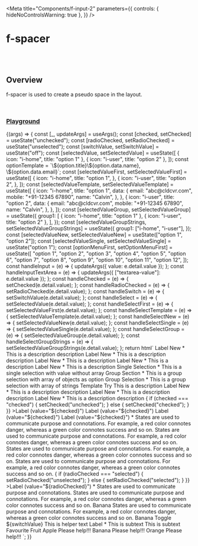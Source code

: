 
<Meta
  title="Components/f-input-2"
  parameters={{
    controls: { hideNoControlsWarning: true },
  }}
/>

# f-spacer

<br />
<br />

## Overview

<f-divider></f-divider>

f-spacer is used to create a pseudo space in the layout.

<br />

### [Playground](/story/components-f-input-2--playground)

<Canvas>
  <Story
    name="Playground"
    argTypes={{
      value: { control: "text" },
      placeholder: { control: "text" },
      variant: {
        control: "select",
        options: ["curved", "round", "block"],
      },
      category: {
        control: "select",
        options: ["fill", "transparent", "outline"],
      },
      type: {
        control: "select",
        options: ["text", "number", "email", "password", "url", "tel"],
      },
      ["icon-left"]: {
        control: "text",
      },
      ["icon-right"]: {
        control: "text",
      },
      ["prefix"]: {
        control: "text",
      },
      ["suffix"]: {
        control: "text",
      },
      loading: {
        control: "boolean",
      },
      disabled: {
        control: "boolean",
      },
      readOnly: {
        control: "boolean",
      },
      ["group-direction"]: {
        control: "radio",
        options: ["vertical", "horizontal"],
      },
      ["group-gap"]: {
        control: "select",
        options: ["large", "medium", "small", "x-small"],
      },
      ["element-state"]: {
        control: "select",
        options: ["default", "success", "primary", "warning", "danger"],
      },
      ["form-size"]: {
        control: "radio",
        options: ["small", "medium"],
      },
      ["textarea-value"]: {
        control: "text",
      },
    }}
    args={{
      value: "",
      placeholder: "Enter your text here",
      variant: "round",
      category: "fill",
      type: "text",
      ["icon-left"]: undefined,
      ["icon-right"]: undefined,
      ["prefix"]: undefined,
      ["suffix"]: undefined,
      loading: false,
      disabled: false,
      readOnly: false,
      ["group-direction"]: "vertical",
      ["group-gap"]: "large",
      ["element-state"]: "default",
      ["form-size"]: "small",
      ["textarea-value"]: "",
    }}
  >
    {(args) => {
      const [_, updateArgs] = useArgs();
      const [checked, setChecked] = useState("unchecked");
      const [radioChecked, setRadioChecked] = useState("unselected");
      const [switchValue, setSwitchValue] = useState("off");
      const [selectedValue, setSelectedValue] = useState([
        { icon: "i-home", title: "option 1" },
        { icon: "i-user", title: "option 2" },
      ]);
      const optionTemplate = `<f-div><f-div padding="small" direction="column" gap="small"><f-text>\${option.title}</f-text><f-text>\${option.data.name}, \${option.data.email}</f-text></f-div></f-div>`;
      const [selectedValueFirst, setSelectedValueFirst] = useState([
        {
          icon: "i-home",
          title: "option 1",
        },
        {
          icon: "i-user",
          title: "option 2",
        },
      ]);
      const [selectedValueTemplate, setSelectedValueTemplate] = useState([
        {
          icon: "i-home",
          title: "option 1",
          data: {
            email: "abc@cldcvr.com",
            mobile: "+91-12345 67890",
            name: "Calvin",
          },
        },
        {
          icon: "i-user",
          title: "option 2",
          data: {
            email: "abc@cldcvr.com",
            mobile: "+91-12345 67890",
            name: "Calvin",
          },
        },
      ]);
      const [selectedValueGroup, setSelectedValueGroup] = useState({
        group1: [
          { icon: "i-home", title: "option 1" },
          { icon: "i-user", title: "option 2" },
        ],
      });
      const [selectedValueGroupStrings, setSelectedValueGroupStrings] = useState({
        group1: ["i-home", "i-user"],
      });
      const [selectedValueNew, setSelectedValueNew] = useState(["option 1", "option 2"]);
      const [selectedValueSingle, setSelectedValueSingle] = useState("option 1");
      const [optionMenuFirst, setOptionMenuFirst] = useState([
        "option 1",
        "option 2",
        "option 3",
        "option 4",
        "option 5",
        "option 6",
        "option 7",
        "option 8",
        "option 9",
        "option 10",
        "option 11",
        "option 12",
      ]);
      const handleInput = (e) => {
        updateArgs({ value: e.detail.value });
      };
      const handleInputTextArea = (e) => {
        updateArgs({ ["textarea-value"]: e.detail.value });
      };
      const handleChecked = (e) => {
        setChecked(e.detail.value);
      };
      const handleRadioChecked = (e) => {
        setRadioChecked(e.detail.value);
      };
      const handleSwitch = (e) => {
        setSwitchValue(e.detail.value);
      };
      const handleSelect = (e) => {
        setSelectedValue(e.detail.value);
      };
      const handleSelectFirst = (e) => {
        setSelectedValueFirst(e.detail.value);
      };
      const handleSelectTemplate = (e) => {
        setSelectedValueTemplate(e.detail.value);
      };
      const handleSelectNew = (e) => {
        setSelectedValueNew(e.detail.value);
      };
      const handleSelectSingle = (e) => {
        setSelectedValueSingle(e.detail.value);
      };
      const handleSelectGroup = (e) => {
        setSelectedValueGroup(e.detail.value);
      };
      const handleSelectGroupStrings = (e) => {
        setSelectedValueGroupStrings(e.detail.value);
      };
      return html`
        <f-form size=${args["form-size"]}>
          <f-form-group direction=${args["group-direction"]} gap=${args["group-gap"]}>
            <f-input
              value=${args.value}
              .placeholder=${args.placeholder}
              @input=${handleInput}
              .variant=${args.variant}
              .category=${args.category}
              .type=${args.type}
              icon-left=${args["icon-left"]}
              icon-right=${args["icon-right"]}
              prefix=${args["prefix"]}
              suffix=${args["suffix"]}
              state=${args["element-state"]}
              can-duplicate=${true}
              max-length="100"
              ?loading=${args.loading}
              ?disabled=${args.disabled}
              ?clear=${true}
              ?read-only=${args.readOnly}
            >
              <f-div slot="label" padding="none" gap="none">Label New *</f-div>
              <f-div slot="description" padding="none" gap="none">This is a description</f-div>
              <f-text slot="help" variant="para" size="small">description</f-text>
            </f-input>
            <f-input
              value=${args.value}
              .placeholder=${args.placeholder}
              @input=${handleInput}
              .variant=${args.variant}
              .category=${args.category}
              .type=${args.type}
              icon-left=${args["icon-left"]}
              icon-right=${args["icon-right"]}
              prefix=${args["prefix"]}
              suffix=${args["suffix"]}
              state=${args["element-state"]}
              can-duplicate=${true}
              max-length="100"
            >
              <f-div slot="label" padding="none" gap="none">Label New *</f-div>
              <f-div slot="description" padding="none" gap="none">This is a description</f-div>
              <f-text slot="help" variant="para" size="small">description</f-text>
            </f-input>
            <f-input
              value=${args.value}
              .placeholder=${args.placeholder}
              @input=${handleInput}
              .variant=${args.variant}
              .category=${args.category}
              .type=${args.type}
              icon-left=${args["icon-left"]}
              icon-right=${args["icon-right"]}
              prefix=${args["prefix"]}
              suffix=${args["suffix"]}
              state=${args["element-state"]}
              can-duplicate=${true}
              max-length="100"
            >
              <f-div slot="label" padding="none" gap="none">Label New *</f-div>
              <f-div slot="description" padding="none" gap="none">This is a description</f-div>
            </f-input>
          </f-form-group>
          <f-form-group gap=${args["group-gap"]}>
            <f-form-group direction=${args["group-direction"]} gap=${args["group-gap"]}>
              <f-div>
                <f-select
                  .variant=${args.variant}
                  .category=${args.category}
                  placeholder="Select an option"
                  type="multiple"
                  state=${args["element-state"]}
                  .value=${selectedValueFirst}
                  @input=${handleSelectFirst}
                  ?searchable=${true}
                  .options=${[
                    { icon: "i-home", title: "option 1" },
                    { icon: "i-user", title: "option 2" },
                    { icon: "i-setting", title: "option 3" },
                    { icon: "i-setting", title: "option 4" },
                    { icon: "i-setting", title: "option 5" },
                    { icon: "i-setting", title: "option 6" },
                    { icon: "i-setting", title: "option 7" },
                    { icon: "i-setting", title: "option 8" },
                    { icon: "i-setting", title: "option 9" },
                    { icon: "i-setting", title: "option 10" },
                    { icon: "i-setting", title: "option 11" },
                    { icon: "i-setting", title: "option 12" },
                  ]}
                  ?checkbox=${true}
                  ?clear=${true}
                >
                  <f-div slot="label" padding="none" gap="none">Label New *</f-div>
                  <f-div slot="description" padding="none" gap="none"
                    >This is a description</f-div
                  ></f-select
                >
              </f-div>
              <f-select
                .variant=${args.variant}
                .category=${args.category}
                placeholder="Select an option"
                type="multiple"
                state=${args["element-state"]}
                .value=${selectedValueNew}
                @input=${handleSelectNew}
                .options=${optionMenuFirst}
                ?searchable=${true}
                ?clear=${true}
                selectionLimit="4"
              >
                <f-div slot="label" padding="none" gap="none">Label New *</f-div>
                <f-div slot="description" padding="none" gap="none"
                  >This is a description</f-div
                ></f-select
              >
              <f-select
                .variant=${args.variant}
                .category=${args.category}
                placeholder="Select an option"
                type="single"
                state=${args["element-state"]}
                .value=${selectedValueSingle}
                @input=${handleSelectSingle}
                .options=${optionMenuFirst ?? []}
                icon-left="i-app"
                ?searchable=${true}
              >
                <f-div slot="label" padding="none" gap="none">Single Selection *</f-div>
                <f-div slot="description" padding="none" gap="none"
                  >This is a single selection with value without array</f-div
                ></f-select
              >
            </f-form-group>
            <f-select
              .variant=${args.variant}
              .category=${args.category}
              placeholder="Select an option"
              type="multiple"
              state=${args["element-state"]}
              .value=${selectedValueGroup}
              @input=${handleSelectGroup}
              ?searchable=${true}
              width=${200}
              clear=${true}
              .options=${{
                group1: [
                  { icon: "i-home", title: "option 1" },
                  { icon: "i-user", title: "option 2" },
                  { icon: "i-setting", title: "option 3" },
                  { icon: "i-setting", title: "option 4" },
                  { icon: "i-setting", title: "option 5" },
                  { icon: "i-setting", title: "option 6" },
                ],
                group2: [
                  { icon: "i-setting", title: "option 7" },
                  { icon: "i-setting", title: "option 8" },
                  { icon: "i-setting", title: "option 9" },
                  { icon: "i-setting", title: "option 10" },
                  { icon: "i-setting", title: "option 11" },
                  { icon: "i-setting", title: "option 12" },
                ],
              }}
            >
              <f-div slot="label" padding="none" gap="none">Group Section *</f-div>
              <f-div slot="description" padding="none" gap="none"
                >This is a group selection with array of objects as option</f-div
              ></f-select
            >
            <f-select
              .variant=${args.variant}
              .category=${args.category}
              placeholder="Select an option"
              type="multiple"
              state=${args["element-state"]}
              .value=${selectedValueGroupStrings}
              @input=${handleSelectGroupStrings}
              ?searchable=${true}
              .options=${{
                group1: ["i-home", "i-user", "i-setting", "i-setting", "i-setting", "i-setting"],
                group2: [
                  "i-setting",
                  "i-setting",
                  "i-setting",
                  "i-setting",
                  "i-setting",
                  "i-setting",
                ],
              }}
              icon-left="i-app"
              ?checkbox=${true}
              ?clear=${true}
            >
              <f-div slot="label" padding="none" gap="none">Group Selection *</f-div>
              <f-div slot="description" padding="none" gap="none"
                >This is a group selection with array of strings</f-div
              ></f-select
            >
            <f-select
              .variant=${args.variant}
              .category=${args.category}
              placeholder="Select an option"
              type="multiple"
              state=${args["element-state"]}
              .value=${selectedValueTemplate}
              @input=${handleSelectTemplate}
              ?searchable=${true}
              .options=${[
                {
                  icon: "i-home",
                  title: "option 1",
                  data: {
                    email: "abc@cldcvr.com",
                    mobile: "+91-12345 67890",
                    name: "Calvin",
                  },
                },
                {
                  icon: "i-user",
                  title: "option 2",
                  data: {
                    email: "abc@cldcvr.com",
                    mobile: "+91-12345 67890",
                    name: "Calvin",
                  },
                },
                {
                  icon: "i-setting",
                  title: "option 3",
                  data: {
                    email: "abc@cldcvr.com",
                    mobile: "+91-12345 67890",
                    name: "Calvin",
                  },
                },
                {
                  icon: "i-setting",
                  title: "option 4",
                  data: {
                    email: "abc@cldcvr.com",
                    mobile: "+91-12345 67890",
                    name: "Calvin",
                  },
                },
                {
                  icon: "i-setting",
                  title: "option 5",
                  data: {
                    email: "abc@cldcvr.com",
                    mobile: "+91-12345 67890",
                    name: "Calvin",
                  },
                },
                {
                  icon: "i-setting",
                  title: "option 6",
                  data: {
                    email: "abc@cldcvr.com",
                    mobile: "+91-12345 67890",
                    name: "Calvin",
                  },
                },
                {
                  icon: "i-setting",
                  title: "option 7",
                  data: {
                    email: "abc@cldcvr.com",
                    mobile: "+91-12345 67890",
                    name: "Calvin",
                  },
                },
                {
                  icon: "i-setting",
                  title: "option 8",
                  data: {
                    email: "abc@cldcvr.com",
                    mobile: "+91-12345 67890",
                    name: "Calvin",
                  },
                },
                {
                  icon: "i-setting",
                  title: "option 9",
                  data: {
                    email: "abc@cldcvr.com",
                    mobile: "+91-12345 67890",
                    name: "Calvin",
                  },
                },
                {
                  icon: "i-setting",
                  title: "option 10",
                  data: {
                    email: "abc@cldcvr.com",
                    mobile: "+91-12345 67890",
                    name: "Calvin",
                  },
                },
                {
                  icon: "i-setting",
                  title: "option 11",
                  data: {
                    email: "abc@cldcvr.com",
                    mobile: "+91-12345 67890",
                    name: "Calvin",
                  },
                },
                {
                  icon: "i-setting",
                  title: "option 12",
                  data: {
                    email: "abc@cldcvr.com",
                    mobile: "+91-12345 67890",
                    name: "Calvin",
                  },
                },
              ]}
              option-template=${optionTemplate}
              icon-left="i-app"
              ?clear=${true}
            >
              <f-div slot="label" padding="none" gap="none">Template Try</f-div>
              <f-div slot="description" padding="none" gap="none"
                >This is a description</f-div
              ></f-select
            >
            <f-input
              value=${args.value}
              .placeholder=${args.placeholder}
              @input=${handleInput}
              .variant=${args.variant}
              .category=${args.category}
              .type=${args.type}
              icon-left=${args["icon-left"]}
              icon-right=${args["icon-right"]}
              prefix=${args["prefix"]}
              suffix=${args["suffix"]}
              state=${args["element-state"]}
              can-duplicate=${true}
              max-length="100"
            >
              <f-div slot="label" padding="none" gap="none">Label New *</f-div>
              <f-div slot="description" padding="none" gap="none">This is a description</f-div>
              <f-text slot="help" variant="para" size="small">description</f-text>
            </f-input>
            <f-input
              value=${args.value}
              .placeholder=${args.placeholder}
              @input=${handleInput}
              .variant=${args.variant}
              .category=${args.category}
              .type=${args.type}
              icon-left=${args["icon-left"]}
              icon-right=${args["icon-right"]}
              prefix=${args["prefix"]}
              suffix=${args["suffix"]}
              state=${args["element-state"]}
              can-duplicate=${true}
              max-length="100"
            >
              <f-div slot="label" padding="none" gap="none">Label New *</f-div>
              <f-div slot="description" padding="none" gap="none">This is a description</f-div>
              <f-text slot="help" variant="para" size="small">description</f-text>
            </f-input>
            <f-input
              value=${args.value}
              .placeholder=${args.placeholder}
              @input=${handleInput}
              .variant=${args.variant}
              .category=${args.category}
              .type=${args.type}
              icon-left=${args["icon-left"]}
              icon-right=${args["icon-right"]}
              prefix=${args["prefix"]}
              suffix=${args["suffix"]}
              state=${args["element-state"]}
              can-duplicate=${true}
              max-length="100"
            >
              <f-div slot="label" padding="none" gap="none">Label New *</f-div>
              <f-div slot="description" padding="none" gap="none">This is a description</f-div>
              <f-text slot="help" variant="para" size="small">description</f-text>
            </f-input>
            <f-div padding="small" state="tertiary" clickable variant="curved">
              <f-checkbox
                value=${checked}
                @input=${handleChecked}
                state=${args["element-state"]}
                ?disabled=${args.disabled}
              >
                <f-text
                  slot="label"
                  variant="para"
                  size="small"
                  @click=${() => {
                    if (checked === "checked") {
                      setChecked("unchecked");
                    } else {
                      setChecked("checked");
                    }
                  }}
                  >Label (value="${checked}") Label (value="${checked}") Label (value="${checked}")
                  Label (value="${checked}") *</f-text
                >
                <f-div slot="description" gap="none" padding="none">
                  States are used to communicate purpose and connotations. For example, a red color
                  connotes danger, whereas a green color connotes success and so on. States are used
                  to communicate purpose and connotations. For example, a red color connotes danger,
                  whereas a green color connotes success and so on. States are used to communicate
                  purpose and connotations. For example, a red color connotes danger, whereas a
                  green color connotes success and so on.
                </f-div>
                <f-div slot="help" padding="none" gap="none">
                  States are used to communicate purpose and connotations. For example, a red color
                  connotes danger, whereas a green color connotes success and so on.
                </f-div>
              </f-checkbox>
            </f-div>
            <f-div padding="small" state="tertiary" clickable variant="curved">
              <f-radio
                value=${radioChecked}
                @input=${handleRadioChecked}
                state=${args["element-state"]}
                ?disabled=${args.disabled}
              >
                <f-text
                  slot="label"
                  variant="para"
                  size="small"
                  @click=${() => {
                    if (radioChecked === "selected") {
                      setRadioChecked("unselected");
                    } else {
                      setRadioChecked("selected");
                    }
                  }}
                  >Label (value="${radioChecked}") *</f-text
                >
                <f-div slot="description" gap="none" padding="none">
                  States are used to communicate purpose and connotations.
                </f-div>
                <f-div slot="help" padding="none" gap="none">
                  States are used to communicate purpose and connotations. For example, a red color
                  connotes danger, whereas a green color connotes success and so on.
                </f-div>
              </f-radio>
            </f-div>
            <f-checkbox
              size="small"
              value="indeterminate"
              state=${args["element-state"]}
              ?disabled=${args.disabled}
            >
              <f-div slot="label" padding="none" align="middle-center">
                <f-text variant="para" size="small">Banana</f-text>
              </f-div>
              <f-div slot="description" gap="none" padding="none">
                <f-text variant="para" size="small" state="secondary"
                  >States are used to communicate purpose and connotations. For example, a red color
                  connotes danger, whereas a green color connotes success and so on.
                </f-text>
              </f-div>
            </f-checkbox>
            <f-radio state=${args["element-state"]} ?disabled=${args.disabled}>
              <f-div slot="label" padding="none">
                <f-text variant="para" size="large">Banana</f-text>
              </f-div>
            </f-radio>
            <f-switch
              value=${switchValue}
              @input=${handleSwitch}
              state=${args["element-state"]}
              .disabled=${args.disabled}
            >
              <f-div padding="none" align="middle-center" slot="label">
                <f-text variant="para" size="small">Toggle ${switchValue}</f-text>
              </f-div>
              <f-div padding="none" align="middle-center" slot="help">
                <f-text variant="para" size="small">This is helper text</f-text>
              </f-div>
            </f-switch>
            <f-text-area
              variant="curved-fill"
              placeholder="This is a Text Area"
              resizable=${true}
              clear=${true}
              state=${args["element-state"]}
              value=${args["textarea-value"]}
              @input=${handleInputTextArea}
              max-length="10"
              ?disabled=${args.disabled}
            >
              <f-text slot="label" variant="para" size="small">Label *</f-text>
              <f-text slot="description" variant="para" size="small">This is subtext</f-text>
              <f-text slot="help" variant="para" size="small">This is subtext</f-text>
            </f-text-area>
          </f-form-group>
          <f-form-group direction="vertical" gap=${args["group-gap"]}>
            <f-div padding="none">
              <f-text variant="heading" size="small">Favourite Fruit</f-text>
            </f-div>
            <f-form-group direction="horizontal" gap=${args["group-gap"]}>
              <f-checkbox
                value=${checked}
                @input=${handleChecked}
                state=${args["element-state"]}
                ?disabled=${args.disabled}
              >
                <f-div slot="label" padding="none" align="middle-center">
                  <f-text variant="para" size="small">Apple</f-text>
                </f-div>
                <f-text slot="help" variant="para" size="small">Please help!!!</f-text>
              </f-checkbox>
              <f-checkbox
                value=${checked}
                @input=${handleChecked}
                state=${args["element-state"]}
                ?disabled=${args.disabled}
              >
                <f-div slot="label" padding="none" align="middle-center">
                  <f-text variant="para" size="small">Banana</f-text>
                </f-div>
                <f-text slot="help" variant="para" size="small">Please help!!!</f-text>
              </f-checkbox>
              <f-checkbox
                value=${checked}
                @input=${handleChecked}
                state=${args["element-state"]}
                ?disabled=${args.disabled}
              >
                <f-div slot="label" padding="none" align="middle-center">
                  <f-text variant="para" size="small">Orange</f-text>
                </f-div>
                <f-text slot="help" variant="para" size="small">Please help!!!</f-text>
              </f-checkbox>
            </f-form-group>
          </f-form-group>
        </f-form>
      `;
    }}
  </Story>
</Canvas>
